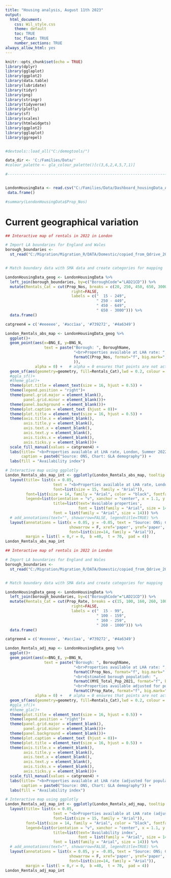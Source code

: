 ```yaml
---
title: "Housing analysis, August 11th 2023"
output: 
  html_document:
    css: Wil_style.css
    theme: default
    toc: TRUE
    toc_float: TRUE
    number_sections: TRUE
always_allow_html: yes
---
```


```r

knitr::opts_chunk$set(echo = TRUE)
library(dplyr)
library(gglaplot)
library(ggplot2)
library(data.table)
library(lubridate)
library(tidyr)
library(png)
library(stringr)
library(tidyverse)
library(plotly)
library(sf)
library(scales)
library(htmlwidgets)
library(ggplot2)
library(gglaplot)
library(ggrepel)


#devtools::load_all("C:/demogtools/")

data_dir <- 'C:/Families/Data/'
#colour_palette <- gla_colour_palette()[c(3,6,2,4,5,7,1)]


```



```r
#--------------------------------------------------------------------------------


LondonHousingData <- read.csv("C:/Families/Data/Dashboard_housingData_Aug23.csv") %>%  
 data.frame()

#summary(LondonHousingData$Prop_Nos)

```

# Current geographical variation


```r


## Interactive map of rentals in 2022 in London

# Import LA boundaries for England and Wales
borough_boundaries <-
  st_read("C:/Migration/Migration_R/DATA/Domestic/copied_from_Qdrive_20220614/geographical/LAD_DEC_2021_GB_BUC.shp", quiet = TRUE)


# Match boundary data with SMA data and create categories for mapping

LondonHousingData_geog <- LondonHousingData %>% 
  left_join(borough_boundaries, by=c("BoroughCode"="LAD21CD")) %>%
  mutate(Rentals_Cat = cut(Prop_Nos, breaks = c(20, 250, 450, 650, 3000),
                             right=FALSE,
                             labels = c("  15 - 249",
                                        " 250 - 449",
                                        " 450 - 649",
                                        " 650 - 3000"))) %>%
  data.frame()

catgreen4 = c('#eeeeee', '#acc1aa', '#739272', '#4a6349')

London_Rentals_abs_map <- LondonHousingData_geog %>%
  ggplot()+
  geom_point(aes(x=BNG_E, y=BNG_N, 
                 text = paste("Borough: ", BoroughName,  
                              "<br>Properties available at LHA rate: ", 
                              formatC(Prop_Nos, format="f", big.mark=",", digits=0)
                              )),
             alpha = 0) +   # alpha = 0 ensures that points are not actually plotted
  geom_sf(aes(geometry=geometry, fill=Rentals_Cat),lwd = 0.2, colour = "black")+
  #ggla_sf()+
  #theme_gla()+
  theme(plot.title = element_text(size = 16, hjust = 0.5)) +
  theme(legend.position = "right")+
  theme(panel.grid.major = element_blank(), 
        panel.grid.minor = element_blank())+
  theme(panel.background = element_blank())+
  theme(plot.caption = element_text (hjust = 0))+
  theme(plot.title = element_text(size = 16, hjust = 0.5)) +
  theme(axis.title.x = element_blank(),
        axis.title.y = element_blank(),
        axis.text.x = element_blank(), 
        axis.text.y = element_blank(), 
        axis.ticks.x = element_blank(), 
        axis.ticks.y = element_blank())+
  scale_fill_manual(values = catgreen4) + 
  labs(title= "<b>Properties available at LHA rate, London, Summer 2022<b>", 
       caption = paste0("Source: ONS, Chart: GLA demography")) +
  labs(fill = "Availability index")

# Interactive map using ggplotly
London_Rentals_abs_map_int <- ggplotly(London_Rentals_abs_map, tooltip = "text") %>%
  layout(title= list(x = 0.05,
                     text = "<b>Properties available at LHA rate, London, Summer 2022<b>", 
                     font=list(size = 15, family = "Arial")),
         font=list(size = 14, family = "Arial", color = "black", fontface = "bold"),
         legend=list(orientation = "v", xanchor = "center", x = 1.1, y = 0.3,
                     title=list(text='Available properties',
                                font = list(family = "Arial", size = 14)),  
                     font = list(family = "Arial", size = 14))) %>%  
  # add_annotations(text="", showarrow=FALSE, legendtitle=TRUE) %>%
  layout(annotations = list(x = 0.05, y = -0.05, text = "Source: ONS; Chart: GLA demography", 
                            showarrow = F, xref='paper', yref='paper', 
                            font=list(size=14, family = "Arial")), 
         margin = list(l = 0,r = 0,  b =40,  t = 70,  pad = 4)) 
London_Rentals_abs_map_int

```
```r


## Interactive map of rentals in 2022 in London

# Import LA boundaries for England and Wales
borough_boundaries <-
  st_read("C:/Migration/Migration_R/DATA/Domestic/copied_from_Qdrive_20220614/geographical/LAD_DEC_2021_GB_BUC.shp", quiet = TRUE)


# Match boundary data with SMA data and create categories for mapping

LondonHousingData_geog <- LondonHousingData %>% 
  left_join(borough_boundaries, by=c("BoroughCode"="LAD21CD")) %>%
  mutate(Rentals_Cat = cut(Prop_Rate, breaks = c(15, 100, 160, 260, 1000),
                             right=FALSE,
                             labels = c("  15 - 99",
                                        " 100 - 159",
                                        " 160 - 259",
                                        " 260 - 1000"))) %>%
  data.frame()

catgreen4 = c('#eeeeee', '#acc1aa', '#739272', '#4a6349')

London_Rentals_adj_map <- LondonHousingData_geog %>%
  ggplot()+
  geom_point(aes(x=BNG_E, y=BNG_N, 
                 text = paste("Borough: ", BoroughName,  
                              "<br>Properties available at LHA rate: ", 
                              formatC(Prop_Nos, format="f", big.mark=",", digits=0),
                              "<br>Estimated borough populatioh: ", 
                              formatC(MYE_Total_Pop_2021, format="f", big.mark=",", digits=0),
                              "<br>Properties available adjusted for population: ", 
                              formatC(Prop_Rate, format="f", big.mark=",", digits=0))),
             alpha = 0) +   # alpha = 0 ensures that points are not actually plotted
  geom_sf(aes(geometry=geometry, fill=Rentals_Cat),lwd = 0.2, colour = "black")+
  #ggla_sf()+
  #theme_gla()+
  theme(plot.title = element_text(size = 16, hjust = 0.5)) +
  theme(legend.position = "right")+
  theme(panel.grid.major = element_blank(), 
        panel.grid.minor = element_blank())+
  theme(panel.background = element_blank())+
  theme(plot.caption = element_text (hjust = 0))+
  theme(plot.title = element_text(size = 16, hjust = 0.5)) +
  theme(axis.title.x = element_blank(),
        axis.title.y = element_blank(),
        axis.text.x = element_blank(), 
        axis.text.y = element_blank(), 
        axis.ticks.x = element_blank(), 
        axis.ticks.y = element_blank())+
  scale_fill_manual(values = catgreen4) + 
  labs(title= "<b>Properties available at LHA rate (adjusted for population), London, Summer 2022<b>", 
       caption = paste0("Source: ONS, Chart: GLA demography")) +
  labs(fill = "Availability index")

# Interactive map using ggplotly
London_Rentals_adj_map_int <- ggplotly(London_Rentals_adj_map, tooltip = "text") %>%
  layout(title= list(x = 0.05,
                     text = "<b>Properties available at LHA rate (adjusted for population) London, Summer 2022<b>", 
                     font=list(size = 15, family = "Arial")),
         font=list(size = 14, family = "Arial", color = "black", fontface = "bold"),
         legend=list(orientation = "v", xanchor = "center", x = 1.1, y = 0.3,
                     title=list(text='Availability index',
                                font = list(family = "Arial", size = 14)),  
                     font = list(family = "Arial", size = 14))) %>%  
  # add_annotations(text="", showarrow=FALSE, legendtitle=TRUE) %>%
  layout(annotations = list(x = 0.05, y = -0.05, text = "Source: ONS; Chart: GLA demography", 
                            showarrow = F, xref='paper', yref='paper', 
                            font=list(size=14, family = "Arial")), 
         margin = list(l = 0,r = 0,  b =40,  t = 70,  pad = 4)) 
London_Rentals_adj_map_int

```

